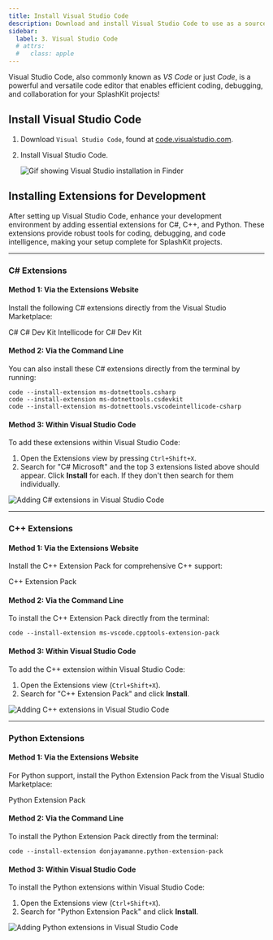 ```yaml
---
title: Install Visual Studio Code
description: Download and install Visual Studio Code to use as a source code editor, and install the necessary extensions for C# and C++.
sidebar:
  label: 3. Visual Studio Code
  # attrs:
  #   class: apple
---
```



Visual Studio Code, also commonly known as *VS Code* or just *Code*, is a powerful and versatile code editor that enables efficient coding, debugging, and collaboration for your SplashKit projects!

## Install Visual Studio Code

1. Download `Visual Studio Code`, found at [code.visualstudio.com](https://code.visualstudio.com).

2. Install Visual Studio Code.

    ![Gif showing Visual Studio installation in Finder](/gifs/macos/vs-code-install.gif)

## Installing Extensions for Development

After setting up Visual Studio Code, enhance your development environment by adding essential extensions for C#, C++, and Python. These extensions provide robust tools for coding, debugging, and code intelligence, making your setup complete for SplashKit projects.

---

### C# Extensions

#### Method 1: Via the Extensions Website

Install the following C# extensions directly from the Visual Studio Marketplace:

<LinkButton href="https://marketplace.visualstudio.com/items?itemName=ms-dotnettools.csharp">C#</LinkButton>
<LinkButton href="https://marketplace.visualstudio.com/items?itemName=ms-dotnettools.csdevkit">C# Dev Kit</LinkButton>
<LinkButton href="https://marketplace.visualstudio.com/items?itemName=ms-dotnettools.vscodeintellicode-csharp">Intellicode for C# Dev Kit</LinkButton>

#### Method 2: Via the Command Line

You can also install these C# extensions directly from the terminal by running:

```shell
code --install-extension ms-dotnettools.csharp
code --install-extension ms-dotnettools.csdevkit
code --install-extension ms-dotnettools.vscodeintellicode-csharp
```

#### Method 3: Within Visual Studio Code

To add these extensions within Visual Studio Code:

1. Open the Extensions view by pressing `Ctrl+Shift+X`.
2. Search for "C# Microsoft" and the top 3 extensions listed above should appear. Click **Install** for each. If they don't then search for them individually.

![Adding C# extensions in Visual Studio Code](/images/installation/linux/csharp-in-vscode.png)

---

### C++ Extensions

#### Method 1: Via the Extensions Website

Install the C++ Extension Pack for comprehensive C++ support:

<LinkButton href="https://marketplace.visualstudio.com/items?itemName=ms-vscode.cpptools-extension-pack">C++ Extension Pack</LinkButton>

#### Method 2: Via the Command Line

To install the C++ Extension Pack directly from the terminal:

```shell
code --install-extension ms-vscode.cpptools-extension-pack
```

#### Method 3: Within Visual Studio Code

To add the C++ extension within Visual Studio Code:

1. Open the Extensions view (`Ctrl+Shift+X`).
2. Search for "C++ Extension Pack" and click **Install**.

![Adding C++ extensions in Visual Studio Code](/images/installation/linux/cplus-in-vscode.png)

---

### Python Extensions

#### Method 1: Via the Extensions Website

For Python support, install the Python Extension Pack from the Visual Studio Marketplace:

<LinkButton href="https://marketplace.visualstudio.com/items?itemName=donjayamanne.python-extension-pack">Python Extension Pack</LinkButton>

#### Method 2: Via the Command Line

To install the Python Extension Pack directly from the terminal:

```shell
code --install-extension donjayamanne.python-extension-pack
```

#### Method 3: Within Visual Studio Code

To install the Python extensions within Visual Studio Code:

1. Open the Extensions view (`Ctrl+Shift+X`).
2. Search for "Python Extension Pack" and click **Install**.

![Adding Python extensions in Visual Studio Code](/images/installation/linux/python-in-vscode.png)
